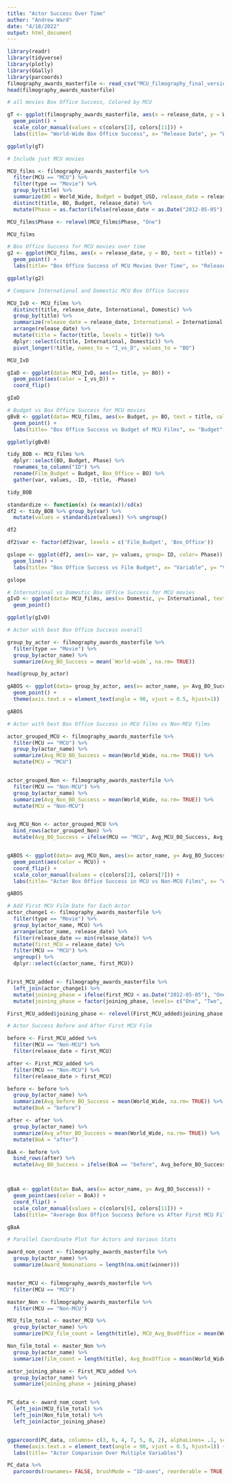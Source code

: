 ```yaml
---
title: "Actor Success Over Time"
author: "Andrew Ward"
date: "4/18/2022"
output: html_document
---
```


```r
library(readr)
library(tidyverse)
library(plotly)
library(GGally)
library(parcoords)
filmography_awards_masterfile <- read_csv("MCU_filmography_final_version.csv")
head(filmography_awards_masterfile)

```




```r
# all movies Box Office Success, Colored by MCU

gT <- ggplot(filmography_awards_masterfile, aes(x = release_date, y = World_Wide, color = MCU, text = title)) +
  geom_point() +
  scale_color_manual(values = c(colors[2], colors[11])) +
  labs(title= "World-Wide Box Office Success", x= "Release Date", y= "World-Wide Box Office")

ggplotly(gT)

```





```r
# Include just MCU movies

MCU_films <- filmography_awards_masterfile %>%
  filter(MCU == "MCU") %>%
  filter(type == "Movie") %>%
  group_by(title) %>%
  summarize(BO = World_Wide, Budget = budget_USD, release_date = release_date) %>%
  distinct(title, BO, Budget, release_date) %>%
  mutate(Phase = as.factor(ifelse(release_date < as.Date("2012-05-05"), "One", ifelse(release_date < as.Date("2015-07-18"), "Two", ifelse(release_date < as.Date("2019-07-03"), "Three", "Four")))))

MCU_films$Phase <- relevel(MCU_films$Phase, "One")

MCU_films

```


```r
# Box Office Success for MCU movies over time
g2 <- ggplot(MCU_films, aes(x = release_date, y = BO, text = title)) +
  geom_point() +
  labs(title= "Box Office Success of MCU Movies Over Time", x= "Release Date", y= "World-Wide Box Office")

ggplotly(g2)

```


```r
# Compare International and Domestic MCU Box Office Success

MCU_IvD <- MCU_films %>%
  distinct(title, release_date, International, Domestic) %>%
  group_by(title) %>%
  summarize(release_date = release_date, International = International, Domestic = Domestic) %>%
  arrange(release_date) %>%
  mutate(title = factor(title, levels = title)) %>%
  dplyr::select(c(title, International, Domestic)) %>%
  pivot_longer(!title, names_to = "I_vs_D", values_to = "BO")

MCU_IvD

gIaD <- ggplot(data= MCU_IvD, aes(x= title, y= BO)) +
  geom_point(aes(color = I_vs_D)) +
  coord_flip()

gIaD

```

```r
# Budget vs Box Office Success for MCU movies
gBvB <- ggplot(data= MCU_films, aes(x= Budget, y= BO, text = title, color= Phase)) +
  geom_point() +
  labs(title= "Box Office Success vs Budget of MCU Films", x= "Budget", y= "Box Office")

ggplotly(gBvB)

```

```r
tidy_BOB <- MCU_films %>%
  dplyr::select(BO, Budget, Phase) %>%
  rownames_to_column("ID") %>%
  rename(Film_Budget = Budget, Box_Office = BO) %>%
  gather(var, values, -ID, -title, -Phase)

tidy_BOB

standardize <- function(x) (x-mean(x))/sd(x) 
df2 <- tidy_BOB %>% group_by(var) %>%   
  mutate(values = standardize(values)) %>% ungroup()

df2

df2$var <- factor(df2$var, levels = c('Film_Budget', 'Box_Office'))

gslope <- ggplot(df2, aes(x= var, y= values, group= ID, color= Phase)) +
  geom_line() +
  labs(title= "Box Office Success vs Film Budget", x= "Variable", y= "Value")

gslope

```


```r
# International vs Domestic Box OFfice Success for MCU movies
gIvD <- ggplot(data= MCU_films, aes(x= Domestic, y= International, text= title)) +
  geom_point()

ggplotly(gIvD)

```



```r
# Actor with best Box Office Success overall

group_by_actor <- filmography_awards_masterfile %>%
  filter(type == "Movie") %>%
  group_by(actor_name) %>%
  summarize(Avg_BO_Success = mean(`World-wide`, na.rm= TRUE))

head(group_by_actor)

gABOS <- ggplot(data= group_by_actor, aes(x= actor_name, y= Avg_BO_Success)) +
  geom_point() +
  theme(axis.text.x = element_text(angle = 90, vjust = 0.5, hjust=1))

gABOS

```

```r
# Actor with best Box Office Success in MCU films vs Non-MCU films

actor_grouped_MCU <- filmography_awards_masterfile %>%
  filter(MCU == "MCU") %>%
  group_by(actor_name) %>%
  summarize(Avg_MCU_BO_Success = mean(World_Wide, na.rm= TRUE)) %>%
  mutate(MCU = "MCU")


actor_grouped_Non <- filmography_awards_masterfile %>%
  filter(MCU == "Non-MCU") %>%
  group_by(actor_name) %>%
  summarize(Avg_Non_BO_Success = mean(World_Wide, na.rm= TRUE)) %>%
  mutate(MCU = "Non-MCU")


avg_MCU_Non <- actor_grouped_MCU %>%
  bind_rows(actor_grouped_Non) %>%
  mutate(Avg_BO_Success = ifelse(MCU == "MCU", Avg_MCU_BO_Success, Avg_Non_BO_Success))


gABOS <- ggplot(data= avg_MCU_Non, aes(x= actor_name, y= Avg_BO_Success)) +
  geom_point(aes(color = MCU)) +
  coord_flip() +
  scale_color_manual(values = c(colors[2], colors[7])) +
  labs(title= "Actor Box Office Success in MCU vs Non-MCU Films", x= "Actor Name", y= "Average Box Office Success")

gABOS


```


```r
# Add First MCU Film Date for Each Actor
actor_change1 <- filmography_awards_masterfile %>%
  filter(type == "Movie") %>%
  group_by(actor_name, MCU) %>%
  arrange(actor_name, release_date) %>%
  filter(release_date == min(release_date)) %>%
  mutate(first_MCU = release_date) %>%
  filter(MCU == "MCU") %>%
  ungroup() %>%
  dplyr::select(c(actor_name, first_MCU))


First_MCU_added <- filmography_awards_masterfile %>%
  left_join(actor_change1) %>%
  mutate(joining_phase = ifelse(first_MCU < as.Date("2012-05-05"), "One", ifelse(first_MCU < as.Date("2015-07-18"), "Two", ifelse(first_MCU < as.Date("2019-07-03"), "Three", "Four")))) %>%
  mutate(joining_phase = factor(joining_phase, levels= c("One", "Two", "Three", "Four")))

First_MCU_added$joining_phase <- relevel(First_MCU_added$joining_phase, "One")

```


```r
# Actor Success Before and After First MCU Film

before <- First_MCU_added %>%
  filter(MCU == "Non-MCU") %>%
  filter(release_date < first_MCU)

after <- First_MCU_added %>%
  filter(MCU == "Non-MCU") %>%
  filter(release_date > first_MCU)

before <- before %>%
  group_by(actor_name) %>%
  summarize(Avg_before_BO_Success = mean(World_Wide, na.rm= TRUE)) %>%
  mutate(BoA = "before")

after <- after %>%
  group_by(actor_name) %>%
  summarize(Avg_after_BO_Success = mean(World_Wide, na.rm= TRUE)) %>%
  mutate(BoA = "after")

BaA <- before %>%
  bind_rows(after) %>%
  mutate(Avg_BO_Success = ifelse(BoA == "before", Avg_before_BO_Success, Avg_after_BO_Success))



gBaA <- ggplot(data= BaA, aes(x= actor_name, y= Avg_BO_Success)) +
  geom_point(aes(color = BoA)) +
  coord_flip() +
  scale_color_manual(values = c(colors[6], colors[11])) +
  labs(title= "Average Box Office Success Before vs After First MCU Film", x= "Actor Name", y= "Average Box Office Success")

gBaA

```

```r
# Parallel Coordinate Plot for Actors and Various Stats

award_nom_count <- filmography_awards_masterfile %>%
  group_by(actor_name) %>%
  summarize(Award_Nominations = length(na.omit(winner)))


master_MCU <- filmography_awards_masterfile %>%
  filter(MCU == "MCU")

master_Non <- filmography_awards_masterfile %>%
  filter(MCU == "Non-MCU")

MCU_film_total <- master_MCU %>%
  group_by(actor_name) %>%
  summarize(MCU_film_count = length(title), MCU_Avg_BoxOffice = mean(World_Wide, na.rm= TRUE), MCU_Avg_Budget = mean(budget_USD, na.rm= TRUE))

Non_film_total <- master_Non %>%
  group_by(actor_name) %>%
  summarize(film_count = length(title), Avg_BoxOffice = mean(World_Wide, na.rm= TRUE), Avg_Budget = mean(budget_USD, na.rm= TRUE))

actor_joining_phase <- First_MCU_added %>%
  group_by(actor_name) %>%
  summarize(joining_phase = joining_phase)


PC_data <- award_nom_count %>%
  left_join(MCU_film_total) %>%
  left_join(Non_film_total) %>%
  left_join(actor_joining_phase)


ggparcoord(PC_data, columns= c(3, 6, 4, 7, 5, 8, 2), alphaLines= .1, scale= "uniminmax", groupColumn= 9)  +
  theme(axis.text.x = element_text(angle = 90, vjust = 0.5, hjust=1)) +
  labs(title= "Actor Comparison Over Multiple Variables")

```


```r
PC_data %>%
  parcoords(rownames= FALSE, brushMode = "1D-axes", reorderable = TRUE, queue = TRUE, alpha= .5, color= list(colorBy = "joining_phase", colorScale= "scaleOrdinal", colorScheme= "schemeCategory10"), withD3 = TRUE)


```




















